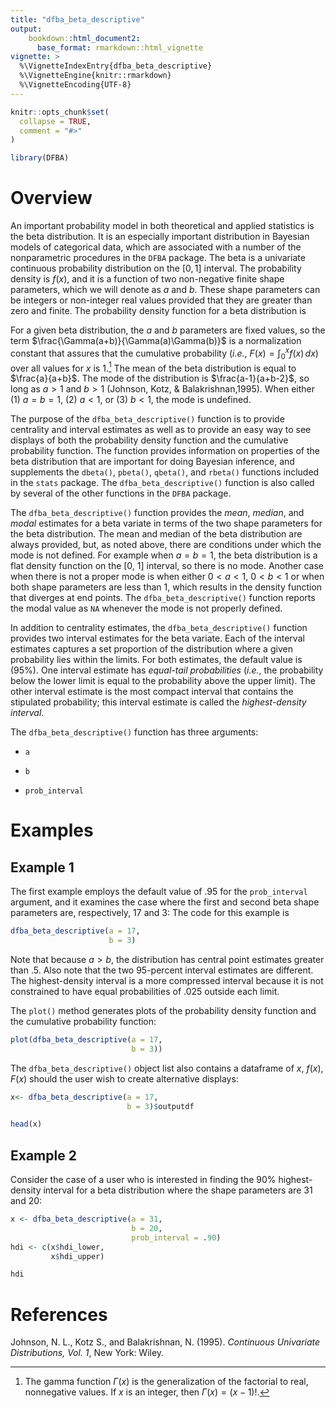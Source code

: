 ```yaml
---
title: "dfba_beta_descriptive"
output:
    bookdown::html_document2:
      base_format: rmarkdown::html_vignette
vignette: >
  %\VignetteIndexEntry{dfba_beta_descriptive}
  %\VignetteEngine{knitr::rmarkdown}
  %\VignetteEncoding{UTF-8}
---
```


```r
knitr::opts_chunk$set(
  collapse = TRUE,
  comment = "#>"
)
```

```r
library(DFBA)
```


# Overview 

An important probability model in both theoretical and applied statistics is the beta distribution. It is an especially important distribution in Bayesian models of categorical data, which are associated with a number of the nonparametric procedures in the `DFBA` package. The beta is a univariate continuous probability distribution on the $[0,\,1]$ interval. The probability density is $f(x)$, and it is a function of two non-negative finite shape parameters, which we will denote as $a$ and $b$. These shape parameters can be integers or non-integer real values provided that they are greater than zero and finite. The probability density function for a beta distribution is

\begin{equation} 
f(x) = \begin{cases}
    \frac{\Gamma(a+b)}{\Gamma(a)\Gamma(b)}x^{a-1}(1-x)^{b-1}, & 0 \le x \le 1, a>0, b>0 \\
              0 & elsewhere
  \end{cases}
  (\#eq:betadensity)
\end{equation} 


For a given beta distribution, the $a$ and $b$ parameters are fixed values, so the term $\frac{\Gamma(a+b)}{\Gamma(a)\Gamma(b)}$ is a normalization constant that assures that the cumulative probability (*i.e.*, $F(x)=\int_{0}^{x}f(x)\,dx$) over all values for $x$ is $1$.^[The gamma function $\Gamma(x)$ is the generalization of the factorial to real, nonnegative values. If $x$ is an integer, then $\Gamma(x)=(x-1)!$.] The mean of the beta distribution is equal to $\frac{a}{a+b}$. The mode of the distribution is $\frac{a-1}{a+b-2}$, so long as $a>1$ and $b>1$ (Johnson, Kotz, & Balakrishnan,1995). When either (1) $a = b = 1$, (2) $a < 1$, or (3) $b < 1$, the mode is undefined. 
 
The purpose of the `dfba_beta_descriptive()` function is to provide centrality and interval estimates as well as to provide an easy way to see displays of both the probability density function and the cumulative probability function. The function provides information on properties of the beta distribution that are important for doing Bayesian inference, and supplements the `dbeta()`, `pbeta()`, `qbeta()`, and `rbeta()` functions included in the `stats` package. The `dfba_beta_descriptive()` function is also called by several of the other functions in the `DFBA` package.  

 
The `dfba_beta_descriptive()` function provides the *mean*, *median*, and *modal* estimates for a beta variate in terms of the two shape parameters for the beta distribution. The mean and median of the beta distribution are always provided, but, as noted above, there are conditions under which the mode is not defined. For example when $a=b=1$, the beta distribution is a flat density function on the $[0,~1]$ interval, so there is no mode. Another case when there is not a proper mode is when either $0<a<1$, $0<b<1$ or when both shape parameters are less than $1$, which results in the density function that diverges at end points. The `dfba_beta_descriptive()` function reports the modal value as `NA` whenever the mode is not properly defined. 
 
In addition to centrality estimates, the `dfba_beta_descriptive()` function provides two interval estimates for the beta variate. Each of the interval estimates captures a set proportion of the distribution where a given probability lies within the limits. For both estimates, the default value is ($95\%$). One interval estimate has *equal-tail probabilities* (*i.e.*, the probability below the lower limit is equal to the probability above the upper limit). The other interval estimate is the most compact interval that contains the stipulated probability; this interval estimate is called the *highest-density interval*. 
 
The `dfba_beta_descriptive()` function has three arguments:

* `a` 

* `b` 

* `prob_interval`

# Examples

## Example 1

The first example employs the default value of $.95$ for the `prob_interval` argument, and it examines the case where the first and second beta shape parameters are, respectively, $17$ and $3$: The code for this example is
 

```r
dfba_beta_descriptive(a = 17, 
                      b = 3)
```


Note that because $a>b$, the distribution has central point estimates greater than $.5$. Also note that the two $95$-percent interval estimates are different. The highest-density interval is a more compressed interval because it is not constrained to have equal probabilities of $.025$ outside each limit. 

The `plot()` method generates plots of the probability density function and the cumulative probability function:

```r
plot(dfba_beta_descriptive(a = 17,
                           b = 3))
```


The `dfba_beta_descriptive()` object list also contains a dataframe of $x$, $f(x)$, $F(x)$ should the user wish to create alternative displays:

```r
x<- dfba_beta_descriptive(a = 17,
                          b = 3)$outputdf

head(x)
```

## Example 2

Consider the case of a user who is interested in finding the $90\%$ highest-density interval for a beta distribution where the shape parameters are $31$ and $20$:

```r
x <- dfba_beta_descriptive(a = 31,
                           b = 20,
                           prob_interval = .90)
hdi <- c(x$hdi_lower,
         x$hdi_upper)

hdi
```
 

# References 

Johnson, N. L., Kotz S., and Balakrishnan, N. (1995). *Continuous Univariate Distributions, Vol. 1*, New York: Wiley.
